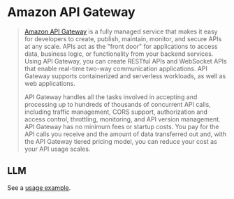 # Amazon API Gateway

> [Amazon API Gateway](https://aws.amazon.com/api-gateway/) is a fully managed service that makes it easy for developers to create, publish, maintain, monitor, and secure APIs at any scale. APIs act as the "front door" for applications to access data, business logic, or functionality from your backend services. Using API Gateway, you can create RESTful APIs and WebSocket APIs that enable real-time two-way communication applications. API Gateway supports containerized and serverless workloads, as well as web applications.
>
> API Gateway handles all the tasks involved in accepting and processing up to hundreds of thousands of concurrent API calls, including traffic management, CORS support, authorization and access control, throttling, monitoring, and API version management. API Gateway has no minimum fees or startup costs. You pay for the API calls you receive and the amount of data transferred out and, with the API Gateway tiered pricing model, you can reduce your cost as your API usage scales.

## LLM

See a [usage example](docs/modules/model_io/models/llms/integrations/amazon_api_gateway_example.html).